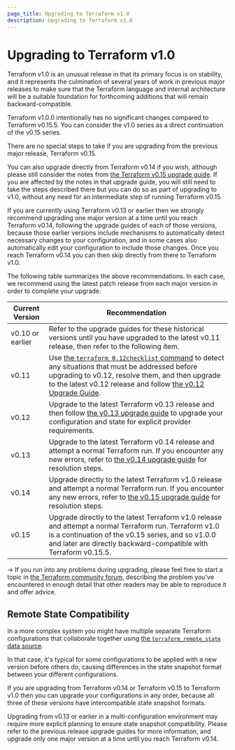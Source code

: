 ```yaml
---
page_title: Upgrading to Terraform v1.0
description: Upgrading to Terraform v1.0
---
```


# Upgrading to Terraform v1.0

Terraform v1.0 is an unusual release in that its primary focus is on stability,
and it represents the culmination of several years of work in previous major
releases to make sure that the Terraform language and internal architecture
will be a suitable foundation for forthcoming additions that will remain
backward-compatible.

Terraform v1.0.0 intentionally has no significant changes compared to Terraform
v0.15.5. You can consider the v1.0 series as a direct continuation of the v0.15
series.

There are no special steps to take if you are upgrading from the previous
major release, Terraform v0.15.

You can also upgrade directly from Terraform v0.14 if you wish, although please
still consider the notes from [the Terraform v0.15 upgrade guide](/language/upgrade-guides/0-15).
If you are affected by the notes in that upgrade guide, you will still need to
take the steps described there but you can do so as part of upgrading to v1.0,
without any need for an intermediate step of running Terraform v0.15.

If you are currently using Terraform v0.13 or earlier then we strongly
recommend upgrading one major version at a time until you reach Terraform v0.14,
following the upgrade guides of each of those versions, because those earlier
versions include mechanisms to automatically detect necessary changes to your
configuration, and in some cases also automatically edit your configuration
to include those changes. Once you reach Terraform v0.14 you can then skip
directly from there to Terraform v1.0.

The following table summarizes the above recommendations. In each case, we
recommend using the latest patch release from each major version in order to
complete your upgrade.

| Current Version  | Recommendation                                                                                                                                                                                                                                                                                              |
| ---------------- | ----------------------------------------------------------------------------------------------------------------------------------------------------------------------------------------------------------------------------------------------------------------------------------------------------------- |
| v0.10 or earlier | Refer to the upgrade guides for these historical versions until you have upgraded to the latest v0.11 release, then refer to the following item.                                                                                                                                                            |
| v0.11            | Use [the `terraform 0.12checklist` command](/language/upgrade-guides/0-12#pre-upgrade-checklist) to detect any situations that must be addressed before upgrading to v0.12, resolve them, and then upgrade to the latest v0.12 release and follow [the v0.12 Upgrade Guide](/language/upgrade-guides/0-12). |
| v0.12            | Upgrade to the latest Terraform v0.13 release and then follow [the v0.13 upgrade guide](/language/upgrade-guides/0-13) to upgrade your configuration and state for explicit provider requirements.                                                                                                          |
| v0.13            | Upgrade to the latest Terraform v0.14 release and attempt a normal Terraform run. If you encounter any new errors, refer to [the v0.14 upgrade guide](/language/upgrade-guides/0-14) for resolution steps.                                                                                                  |
| v0.14            | Upgrade directly to the latest Terraform v1.0 release and attempt a normal Terraform run. If you encounter any new errors, refer to [the v0.15 upgrade guide](/language/upgrade-guides/0-15) for resolution steps.                                                                                          |
| v0.15            | Upgrade directly to the latest Terraform v1.0 release and attempt a normal Terraform run. Terraform v1.0 is a continuation of the v0.15 series, and so v1.0.0 and later are directly backward-compatible with Terraform v0.15.5.                                                                            |

-> If you run into any problems during upgrading, please feel free to start a
topic in [the Terraform community forum](https://discuss.hashicorp.com/c/terraform-core),
describing the problem you've encountered in enough detail that other readers
may be able to reproduce it and offer advice.

## Remote State Compatibility

In a more complex system you might have multiple separate Terraform
configurations that collaborate together using
[the `terraform_remote_state` data source](/language/state/remote-state-data).

In that case, it's typical for some configurations to be applied with a new
version before others do, causing differences in the state snapshot format
between your different configurations.

If you are upgrading from Terraform v0.14 or Terraform v0.15 to Terraform v1.0
then you can upgrade your configurations in any order, because all three of
these versions have intercompatible state snapshot formats.

Upgrading from v0.13 or earlier in a multi-configuration environment may
require more explicit planning to ensure state snapshot compatibility. Please
refer to the previous release upgrade guides for more information, and upgrade
only one major version at a time until you reach Terraform v0.14.
